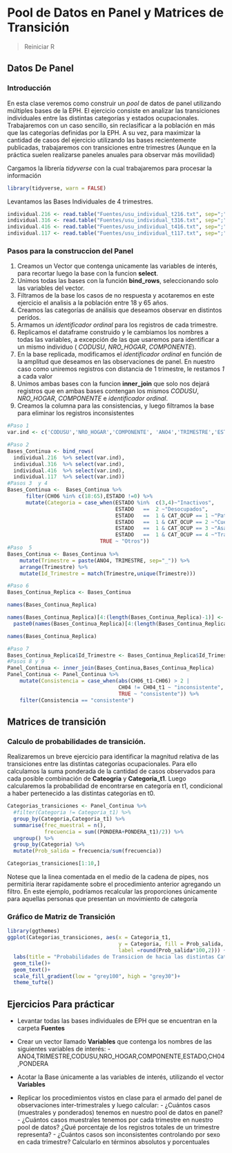 # Pool de Datos en Panel y Matrices de Transición
>Reiniciar R

## Datos De Panel 

### Introducción
En esta clase veremos como construir un _pool_ de datos de panel utilizando múltiples bases de la EPH. El ejercicio consiste en analizar las transiciones individuales entre las distintas categorías y estados ocupacionales.
Trabajaremos con un caso sencillo, sin reclasificar a la población en más que las categorías definidas por la EPH. A su vez, para maximizar la cantidad de casos del ejercicio utilizando las bases recientemente publicadas, trabajaremos con transiciones entre trimestres (Aunque en la práctica suelen realizarse paneles anuales para observar más movilidad)
 
Cargamos la librería _tidyverse_ con la cual trabajaremos para procesar la información

```r
library(tidyverse, warn = FALSE)
```

Levantamos las Bases Individuales de 4 trimestres.       

```r
individual.216 <- read.table("Fuentes/usu_individual_t216.txt", sep=";", dec=",", header = TRUE, fill = TRUE)
individual.316 <- read.table("Fuentes/usu_individual_t316.txt", sep=";", dec=",", header = TRUE, fill = TRUE)
individual.416 <- read.table("Fuentes/usu_individual_t416.txt", sep=";", dec=",", header = TRUE, fill = TRUE)
individual.117 <- read.table("Fuentes/usu_individual_t117.txt", sep=";", dec=",", header = TRUE, fill = TRUE)
```

### Pasos para la construccion del Panel
1. Creamos un Vector que contenga unicamente las variables de interés, para recortar luego la base con la funcion __select__.      
2. Unimos todas las bases con la función __bind_rows__, seleccionando solo las variables del vector.
3. Filtramos de la base los casos de no respuesta y acotaremos en este ejercicio el analisis a la población entre 18 y 65 años.  
4. Creamos las categorías de análisis que deseamos observar en distintos perídos.
5. Armamos un _identificador ordinal_ para los registros de cada trimestre.
6. Replicamos el dataframe construido y le cambiamos los nombres a todas las variables, a excepción de las que usaremos para identificar a un mismo individuo ( _CODUSU_, _NRO_HOGAR_, _COMPONENTE_).
7. En la base replicada, modificamos el _identificador ordinal_ en función de la amplitud que deseamos en las observaciones de panel. En nuestro caso como uniremos registros con distancia de 1 trimestre, le restamos _1_ a cada valor
8. Unimos ambas bases con la funcion __inner_join__ que solo nos dejará registros que en ambas bases contengan los mismos _CODUSU_, _NRO_HOGAR_, _COMPONENTE_ e _identificador ordinal_.
9. Creamos la columna para las consistencias, y luego filtramos la base para eliminar los registros inconsistentes
```r
#Paso 1
var.ind <- c('CODUSU','NRO_HOGAR','COMPONENTE', 'ANO4','TRIMESTRE','ESTADO','CAT_OCUP','PONDERA', 'CH04', 'CH06','P21','PP3E_TOT')

#Paso 2  
Bases_Continua <- bind_rows(
  individual.216  %>% select(var.ind),
  individual.316  %>% select(var.ind),
  individual.416  %>% select(var.ind),
  individual.117  %>% select(var.ind))
#Pasos 3  y 4
Bases_Continua <-  Bases_Continua %>% 
      filter(CH06 %in% c(18:65),ESTADO !=0) %>% 
      mutate(Categoria = case_when(ESTADO %in%  c(3,4)~"Inactivos",
                                   ESTADO   ==  2 ~"Desocupados",
                                   ESTADO   ==  1 & CAT_OCUP == 1 ~"Patrones",
                                   ESTADO   ==  1 & CAT_OCUP == 2 ~"Cuenta Propistas",
                                   ESTADO   ==  1 & CAT_OCUP == 3 ~"Asalariados",
                                   ESTADO   ==  1 & CAT_OCUP == 4 ~"Trabajador familiar s/r",
                              TRUE ~ "Otros"))
#Paso  5
Bases_Continua <- Bases_Continua %>% 
    mutate(Trimestre = paste(ANO4, TRIMESTRE, sep="_")) %>% 
    arrange(Trimestre) %>% 
    mutate(Id_Trimestre = match(Trimestre,unique(Trimestre)))

#Paso 6
Bases_Continua_Replica <- Bases_Continua

names(Bases_Continua_Replica)

names(Bases_Continua_Replica)[4:(length(Bases_Continua_Replica)-1)] <- 
  paste0(names(Bases_Continua_Replica)[4:(length(Bases_Continua_Replica)-1)],"_t1")

names(Bases_Continua_Replica)

#Paso 7
Bases_Continua_Replica$Id_Trimestre <- Bases_Continua_Replica$Id_Trimestre - 1
#Pasos 8 y 9
Panel_Continua <- inner_join(Bases_Continua,Bases_Continua_Replica)
Panel_Continua <- Panel_Continua %>% 
    mutate(Consistencia = case_when(abs(CH06_t1-CH06) > 2 |
                                    CH04 != CH04_t1 ~ "inconsistente",
                                    TRUE ~ "consistente")) %>% 
    filter(Consistencia == "consistente")
```

## Matrices de transición
### Calculo de probabilidades de transición. 
Realizaremos un breve ejercicio para identificar la magnitud relativa de las transiciones entre las distintas categorías ocupacionales. Para ello calculamos la suma ponderada de la cantidad de casos observados para cada posible combinación de __Cateogria__ y __Categoria_t1__. Luego calcularemos la probabilidad de encontrarse en categoría en t1, condicional a haber pertenecido a las distintas categorías en t0.  


```r
Categorias_transiciones <- Panel_Continua %>% 
  #filter(Categoria != Categoria_t1) %>% 
  group_by(Categoria,Categoria_t1) %>% 
  summarise(frec_muestral = n(),
            frecuencia = sum((PONDERA+PONDERA_t1)/2)) %>% 
  ungroup() %>% 
  group_by(Categoria) %>% 
  mutate(Prob_salida = frecuencia/sum(frecuencia))

Categorias_transiciones[1:10,]
```
Notese que la linea comentada en el medio de la cadena de pipes, nos permitiría iterar rapidamente sobre el procedimiento anterior agregando un filtro. En este ejemplo, podríamos recalcular las proporciones únicamente para aquellas personas que presentan un movimiento de categoría

### Gráfico de Matriz de Transición

```r
library(ggthemes)
ggplot(Categorias_transiciones, aes(x = Categoria_t1, 
                                    y = Categoria, fill = Prob_salida,
                                    label =round(Prob_salida*100,2))) +
  labs(title = "Probabilidades de Transicion de hacia las distintas Categorías")+
  geom_tile()+
  geom_text()+
  scale_fill_gradient(low = "grey100", high = "grey30")+
  theme_tufte()
```

## Ejercicios Para prácticar
- Levantar todas las bases individuales de EPH que se encuentran en la carpeta __Fuentes__
- Crear un vector llamado __Variables__ que contenga los nombres de las siguientes variables de interés:
      - ANO4,TRIMESTRE,CODUSU,NRO_HOGAR,COMPONENTE,ESTADO,CH04,PONDERA
- Acotar la Base únicamente a las variables de interés, utilizando el vector __Variables__ 

- Replicar los procedimientos vistos en clase para el armado del panel de observaciones inter-trimestrales y luego calcular: 
      - ¿Cuántos casos (muestrales y ponderados) tenemos en nuestro pool de datos en panel? 
      - ¿Cuántos casos muestrales tenemos por cada trimestre en nuestro pool de datos? ¿Qué porcentaje de los registros totales de un trimestre representa?
      - ¿Cuántos casos son inconsistentes controlando por sexo en cada trimestre? Calcularlo en términos absolutos y porcentuales
